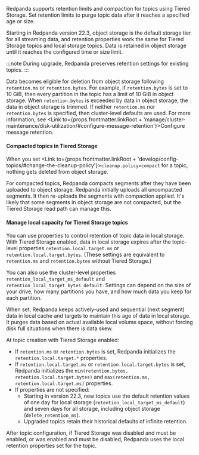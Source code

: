 
Redpanda supports retention limits and compaction for topics using Tiered Storage. Set retention limits to purge topic data after it reaches a specified age or size.

Starting in Redpanda version 22.3, object storage is the default storage tier for all streaming data, and retention properties work the same for Tiered Storage topics and local storage topics. Data is retained in object storage until it reaches the configured time or size limit. 

:::note
During upgrade, Redpanda preserves retention settings for existing topics.
:::

Data becomes eligible for deletion from object storage following `retention.ms` or `retention.bytes`. For example, if `retention.bytes` is set to 10 GiB, then every partition in the topic has a limit of 10 GiB in object storage. When `retention.bytes` is exceeded by data in object storage, the data in object storage is trimmed. If neither `retention.ms` nor `retention.bytes` is specified, then cluster-level defaults are used. For more information, see <Link to={props.frontmatter.linkRoot + 'manage/cluster-maintenance/disk-utilization/#configure-message-retention'}>Configure message retention</Link>.

#### Compacted topics in Tiered Storage

When you set <Link to={props.frontmatter.linkRoot + 'develop/config-topics/#change-the-cleanup-policy'}>`cleanup.policy=compact`</Link> for a topic, nothing gets deleted from object storage. 

For compacted topics, Redpanda compacts segments after they have been uploaded to object storage. Redpanda initially uploads all uncompacted segments. It then re-uploads the segments with compaction applied. It's likely that some segments in object storage are not compacted, but the Tiered Storage read path can manage this. 

#### Manage local capacity for Tiered Storage topics

You can use properties to control retention of topic data in local storage. With Tiered Storage enabled, data in local storage expires after the topic-level properties `retention.local.target.ms` or `retention.local.target.bytes`. (These settings are equivalent to `retention.ms` and `retention.bytes` without Tiered Storage.) 

You can also use the cluster-level properties `retention_local_target_ms_default` and `retention_local_target_bytes_default`. Settings can depend on the size of your drive, how many partitions you have, and how much data you keep for each partition.

When set, Redpanda keeps actively-used and sequential (next segment) data in local cache and targets to maintain this age of data in local storage. It purges data based on actual available local volume space, without forcing disk full situations when there is data skew. 

At topic creation with Tiered Storage enabled:
- If `retention.ms` or `retention.bytes` is set, Redpanda initializes the `retention.local.target.*` properties. 
- If `retention.local.target.ms` or `retention.local.target.bytes` is set, Redpanda initializes the `min(retention.bytes, retention.local.target.bytes)` and `max(retention.ms, retention.local.target.ms)` properties.
- If properties are not specified:
  - Starting in version 22.3, new topics use the default retention values of one day for local storage (`retention_local_target_ms_default`) and seven days for all storage, including object storage (`delete_retention_ms`).
  - Upgraded topics retain their historical defaults of infinite retention.

After topic configuration, if Tiered Storage was disabled and must be enabled, or was enabled and must be disabled, Redpanda uses the local retention properties set for the topic.